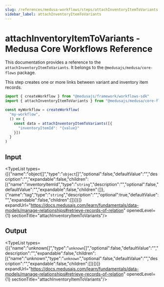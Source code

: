 ```yaml
---
slug: /references/medusa-workflows/steps/attachInventoryItemToVariants
sidebar_label: attachInventoryItemToVariants
---
```



# attachInventoryItemToVariants - Medusa Core Workflows Reference

This documentation provides a reference to the `attachInventoryItemToVariants`. It belongs to the `@medusajs/medusa/core-flows` package.

This step creates one or more links between variant and inventory item records.

```ts title="src/workflows/my-workflow.ts"
import { createWorkflow } from "@medusajs/framework/workflows-sdk"
import { attachInventoryItemToVariants } from "@medusajs/medusa/core-flows"

const myWorkflow = createWorkflow(
  "my-workflow",
  () => {
    const data = attachInventoryItemToVariants([{
      "inventoryItemId": "{value}"
    }])
  }
)
```
  

## Input

<TypeList types={[{"name":"object[]","type":"`object`[]","optional":false,"defaultValue":"","description":"","expandable":false,"children":[{"name":"inventoryItemId","type":"`string`","description":"","optional":false,"defaultValue":"","expandable":false,"children":[]},{"name":"tag","type":"`string`","description":"","optional":true,"defaultValue":"","expandable":false,"children":[]}]}]} expandUrl="https://docs.medusajs.com/learn/fundamentals/data-models/manage-relationships#retrieve-records-of-relation" openedLevel={1} sectionTitle="attachInventoryItemToVariants"/>

## Output

<TypeList types={[{"name":"unknown[]","type":"`unknown`[]","optional":false,"defaultValue":"","description":"","expandable":false,"children":[{"name":"unknown","type":"`unknown`","optional":false,"defaultValue":"","description":"","expandable":false,"children":[]}]}]} expandUrl="https://docs.medusajs.com/learn/fundamentals/data-models/manage-relationships#retrieve-records-of-relation" openedLevel={1} sectionTitle="attachInventoryItemToVariants"/>
